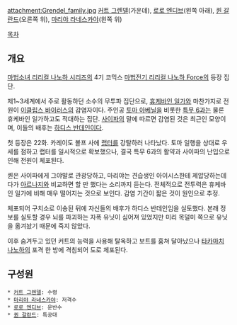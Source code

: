 attachment:Grendel_family.jpg
[[커트 그렌델]](가운데), [[로로 엔디브]](왼쪽 아래), [[퀸 갈란드]](오른쪽 위), [[마리야 라네스카야]](왼쪽 위)

[[목차]]

== 개요 ==
[[마법소녀 리리컬 나노하 시리즈]]의 4기 코믹스 [[마법전기 리리컬 나노하 Force]]의 등장 집단.

제1~3세계에서 주로 활동하던 소수의 무투파 집단으로, [[휴케바인 일가]]와 마찬가지로 전원이 [[이클립스 바이러스]]의 감염자이다. 주인공 [[토마 아베닐]]을 비롯한 [[특무 6과]]는 물론 휴케바인 일가하고도 적대하는 집단. [[사이파]]의 말에 따르면 감염된 것은 최근인 모양이며, 이들의 배후는 [[하디스 반데인]]이다. 

첫 등장은 22화. 카레이도 볼프 사에 [[랩터]]를 강탈하러 나타났다. 토마 일행을 상대로 우세를 점하고 랩터를 일시적으로 확보했으나, 결국 특무 6과의 활약과 사이파의 난입으로 인해 전원이 체포된다.

퀸은 사이파에게 그야말로 관광당하고, 마리야는 견습생인 아이시스한테 제압당하는데다가 [[아르나지]]와 비교하면 할 만 했다는 소리까지 듣는다. 전체적으로 전투력은 휴케바인 일가에 비해 매우 떨어지는 것으로 보인다. 감염 기간이 짧은 것이 원인으로 추정.

체포되어 구치소로 이송된 뒤에 자신들의 배후가 하디스 반데인임을 실토했다. 본래 정보를 실토할 경우 뇌를 파괴하는 자폭 유닛이 심어져 있었지만 미리 목덜미 쪽으로 유닛을 옮겨놨기 때문에 죽지 않았다.

이후 숨겨두고 있던 커트의 능력을 사용해 탈옥하고 보트를 훔쳐 달아났으나 [[타카마치 나노하]]의 포격 한 방에 격침되어 도로 체포된다.
== 구성원 ==
 * [[커트 그렌델]]: 수령
 * [[마리야 라네스카야]]: 저격수
 * [[로로 엔디브]]: 운반수
 * [[퀸 갈란드]]: 특공대
